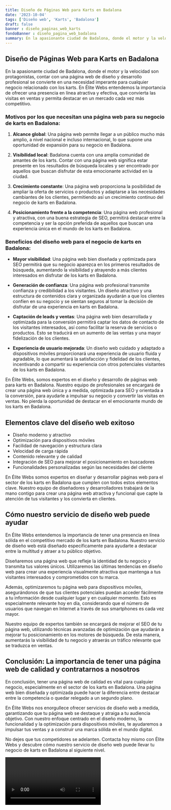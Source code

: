 ```yaml
---
title: Diseño de Páginas Web para Karts en Badalona
date: '2023-10-04'
tags: ['Diseño web', 'Karts', 'Badalona']
draft: false
banner : diseño_paginas_web_karts
fondoBanner : diseño_pagina_web_badalona
summary: En la apasionante ciudad de Badalona, donde el motor y la velocidad son protagonistas, contar con una página web de diseño y desarrollo profesional se convierte en una necesidad imperante para cualquier negocio relacionado con los karts. En Élite Webs entendemos la importancia de ofrecer una presencia en línea atractiva y efectiva, que convierta las visitas en ventas y permita destacar en un mercado cada vez más competitivo.
---
```


## **Diseño de Páginas Web para Karts en Badalona**

En la apasionante ciudad de Badalona, donde el motor y la velocidad son protagonistas, contar con una página web de diseño y desarrollo profesional se convierte en una necesidad imperante para cualquier negocio relacionado con los karts. En Élite Webs entendemos la importancia de ofrecer una presencia en línea atractiva y efectiva, que convierta las visitas en ventas y permita destacar en un mercado cada vez más competitivo.

### Motivos por los que necesitan una página web para su negocio de karts en Badalona:

1. **Alcance global**: Una página web permite llegar a un público mucho más amplio, a nivel nacional e incluso internacional, lo que supone una oportunidad de expansión para su negocio en Badalona.

2. **Visibilidad local**: Badalona cuenta con una amplia comunidad de amantes de los karts. Contar con una página web significa estar presente en los resultados de búsqueda locales y ser encontrado por aquellos que buscan disfrutar de esta emocionante actividad en la ciudad.

3. **Crecimiento constante**: Una página web proporciona la posibilidad de ampliar la oferta de servicios o productos y adaptarse a las necesidades cambiantes de los clientes, permitiendo así un crecimiento continuo del negocio de karts en Badalona.

4. **Posicionamiento frente a la competencia**: Una página web profesional y atractiva, con una buena estrategia de SEO, permitirá destacar entre la competencia y ser la opción preferida de aquellos que buscan una experiencia única en el mundo de los karts en Badalona.

### Beneficios del diseño web para el negocio de karts en Badalona:

- **Mayor visibilidad**: Una página web bien diseñada y optimizada para SEO permitirá que su negocio aparezca en los primeros resultados de búsqueda, aumentando la visibilidad y atrayendo a más clientes interesados en disfrutar de los karts en Badalona.

- **Generación de confianza**: Una página web profesional transmite confianza y credibilidad a los visitantes. Un diseño atractivo y una estructura de contenidos clara y organizada ayudarán a que los clientes confíen en su negocio y se sientan seguros al tomar la decisión de disfrutar de una experiencia en karts en Badalona.

- **Captación de leads y ventas**: Una página web bien desarrollada y optimizada para la conversión permitirá captar los datos de contacto de los visitantes interesados, así como facilitar la reserva de servicios o productos. Esto se traducirá en un aumento de las ventas y una mayor fidelización de los clientes.

- **Experiencia de usuario mejorada**: Un diseño web cuidado y adaptado a dispositivos móviles proporcionará una experiencia de usuario fluida y agradable, lo que aumentará la satisfacción y fidelidad de los clientes, incentivando a compartir su experiencia con otros potenciales visitantes de los karts en Badalona.

En Élite Webs, somos expertos en el diseño y desarrollo de páginas web para karts en Badalona. Nuestro equipo de profesionales se encargará de crear una página web única y a medida, optimizada para SEO y orientada a la conversión, para ayudarle a impulsar su negocio y convertir las visitas en ventas. No pierda la oportunidad de destacar en el emocionante mundo de los karts en Badalona.

<GifSeo />

<Cta />

## Elementos clave del diseño web exitoso

- Diseño moderno y atractivo
- Optimización para dispositivos móviles
- Facilidad de navegación y estructura clara
- Velocidad de carga rápida
- Contenido relevante y de calidad
- Integración de SEO para mejorar el posicionamiento en buscadores
- Funcionalidades personalizadas según las necesidades del cliente

En Élite Webs somos expertos en diseñar y desarrollar páginas web para el sector de los karts en Badalona que cumplen con todos estos elementos clave. Nuestro equipo de diseñadores y desarrolladores trabajará de la mano contigo para crear una página web atractiva y funcional que capte la atención de tus visitantes y los convierta en clientes.

## Cómo nuestro servicio de diseño web puede ayudar

En Élite Webs entendemos la importancia de tener una presencia en línea sólida en el competitivo mercado de los karts en Badalona. Nuestro servicio de diseño web está diseñado específicamente para ayudarte a destacar entre la multitud y atraer a tu público objetivo.

Diseñaremos una página web que refleje la identidad de tu negocio y transmita tus valores únicos. Utilizaremos las últimas tendencias en diseño web para crear una experiencia visualmente atractiva que mantenga a tus visitantes interesados y comprometidos con tu marca.

Además, optimizaremos tu página web para dispositivos móviles, asegurándonos de que tus clientes potenciales puedan acceder fácilmente a tu información desde cualquier lugar y en cualquier momento. Esto es especialmente relevante hoy en día, considerando que el número de usuarios que navegan en Internet a través de sus smartphones es cada vez mayor.

Nuestro equipo de expertos también se encargará de mejorar el SEO de tu página web, utilizando técnicas avanzadas de optimización que ayudarán a mejorar tu posicionamiento en los motores de búsqueda. De esta manera, aumentarás la visibilidad de tu negocio y atraerás un tráfico relevante que se traduzca en ventas.

## Conclusión: La importancia de tener una página web de calidad y contratarnos a nosotros

En conclusión, tener una página web de calidad es vital para cualquier negocio, especialmente en el sector de los karts en Badalona. Una página web bien diseñada y optimizada puede hacer la diferencia entre destacar entre la competencia o quedar relegado a un segundo plano.

En Élite Webs nos enorgullece ofrecer servicios de diseño web a medida, garantizando que tu página web se destaque y atraiga a tu audiencia objetivo. Con nuestro enfoque centrado en el diseño moderno, la funcionalidad y la optimización para dispositivos móviles, te ayudaremos a impulsar tus ventas y a construir una marca sólida en el mundo digital.

No dejes que tus competidores se adelanten. Contacta hoy mismo con Élite Webs y descubre cómo nuestro servicio de diseño web puede llevar tu negocio de karts en Badalona al siguiente nivel.

<Video />

<CtaBot job='Karts' city='Badalona'/>

<Gmaps query='Badalona+españa+maps' />